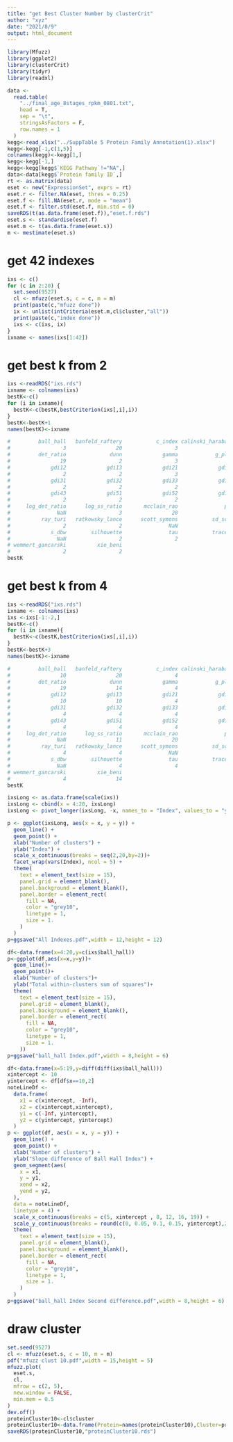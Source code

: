 ```yaml
---
title: "get Best Cluster Number by clusterCrit"
author: "xyz"
date: "2021/8/9"
output: html_document
---
```


```r
library(Mfuzz)
library(ggplot2)
library(clusterCrit)
library(tidyr)
library(readxl)
```


```r
data <-
  read.table(
    "../final_age_8stages_rpkm_0801.txt",
    head = T,
    sep = "\t",
    stringsAsFactors = F,
    row.names = 1
  )
kegg<-read_xlsx("../SuppTable 5 Protein Family Annotation(1).xlsx")
kegg<-kegg[-1,c(1,5)]
colnames(kegg)<-kegg[1,]
kegg<-kegg[-1,]
kegg<-kegg[kegg$`KEGG Pathway`!="NA",]
data<-data[kegg$`Protein family ID`,]
rt <- as.matrix(data)
eset <- new("ExpressionSet", exprs = rt)
eset.r <- filter.NA(eset, thres = 0.25)
eset.f <- fill.NA(eset.r, mode = "mean")
eset.f <- filter.std(eset.f, min.std = 0)
saveRDS(t(as.data.frame(eset.f)),"eset.f.rds")
eset.s <- standardise(eset.f)
eset.m <- t(as.data.frame(eset.s))
m <- mestimate(eset.s)
```

# get 42 indexes

```r
ixs <- c()
for (c in 2:20) {
  set.seed(9527)
  cl <- mfuzz(eset.s, c = c, m = m)
  print(paste(c,"mfuzz done"))
  ix <- unlist(intCriteria(eset.m,cl$cluster,"all"))
  print(paste(c,"index done"))
  ixs <- c(ixs, ix)
}
ixname <- names(ixs[1:42])
```

# get best k from 2

```r
ixs <-readRDS("ixs.rds")
ixname <- colnames(ixs)
bestK<-c()
for (i in ixname){
  bestK<-c(bestK,bestCriterion(ixs[,i],i))
}
bestK<-bestK+1
names(bestK)<-ixname

#         ball_hall   banfeld_raftery           c_index calinski_harabasz    davies_bouldin 
#                 3                20                 3                 3                 2 
#         det_ratio              dunn             gamma            g_plus             gdi11 
#                19                 2                 3                20                 2 
#             gdi12             gdi13             gdi21             gdi22             gdi23 
#                 2                 2                 3                 8                10 
#             gdi31             gdi32             gdi33             gdi41             gdi42 
#                 2                 2                 2                 2                 2 
#             gdi43             gdi51             gdi52             gdi53          ksq_detw 
#                 2                 2                 2                 2                 3 
#     log_det_ratio      log_ss_ratio       mcclain_rao               pbm    point_biserial 
#               NaN                 3                20                 3                18 
#          ray_turi   ratkowsky_lance      scott_symons           sd_scat            sd_dis 
#                 2                 2               NaN                20                 2 
#             s_dbw        silhouette               tau           trace_w         trace_wib 
#               NaN                 2                 2                 3                13 
# wemmert_gancarski          xie_beni 
#                 2                 2  
bestK
```

# get best k from 4

```r
ixs <-readRDS("ixs.rds")
ixname <- colnames(ixs)
ixs <-ixs[-1:-2,]
bestK<-c()
for (i in ixname){
  bestK<-c(bestK,bestCriterion(ixs[,i],i))
}
bestK<-bestK+3
names(bestK)<-ixname

#         ball_hall   banfeld_raftery           c_index calinski_harabasz    davies_bouldin 
#                10                20                 4                 4                 4 
#         det_ratio              dunn             gamma            g_plus             gdi11 
#                19                14                 4                20                14 
#             gdi12             gdi13             gdi21             gdi22             gdi23 
#                10                10                 4                 8                10 
#             gdi31             gdi32             gdi33             gdi41             gdi42 
#                 4                 4                 4                 4                 4 
#             gdi43             gdi51             gdi52             gdi53          ksq_detw 
#                 4                 4                 4                 4                 8 
#     log_det_ratio      log_ss_ratio       mcclain_rao               pbm    point_biserial 
#               NaN                11                20                 4                18 
#          ray_turi   ratkowsky_lance      scott_symons           sd_scat            sd_dis 
#                 4                 4               NaN                20                 4 
#             s_dbw        silhouette               tau           trace_w         trace_wib 
#               NaN                 4                 4                 5                13 
# wemmert_gancarski          xie_beni 
#                 4                14 
bestK                

ixsLong <- as.data.frame(scale(ixs))
ixsLong <- cbind(x = 4:20, ixsLong)
ixsLong <- pivot_longer(ixsLong, -x, names_to = "Index", values_to = "y")

p <- ggplot(ixsLong, aes(x = x, y = y)) +
  geom_line() +
  geom_point() +
  xlab("Number of clusters") +
  ylab("Index") +
  scale_x_continuous(breaks = seq(2,20,by=2))+
  facet_wrap(vars(Index), ncol = 5) +
  theme(
    text = element_text(size = 15),
    panel.grid = element_blank(),
    panel.background = element_blank(),
    panel.border = element_rect(
      fill = NA,
      color = "grey10",
      linetype = 1,
      size = 1.
    )
  )
p+ggsave("All Indexes.pdf",width = 12,height = 12)

df<-data.frame(x=4:20,y=c(ixs$ball_hall))
p<-ggplot(df,aes(x=x,y=y))+
  geom_line()+
  geom_point()+
  xlab("Number of clusters")+
  ylab("Total within-clusters sum of squares")+
  theme(
    text = element_text(size = 15),
    panel.grid = element_blank(),
    panel.background = element_blank(),
    panel.border = element_rect(
      fill = NA,
      color = "grey10",
      linetype = 1,
      size = 1.
    ))
p+ggsave("ball_hall Index.pdf",width = 8,height = 6)

df<-data.frame(x=5:19,y=diff(diff(ixs$ball_hall)))
xintercept <- 10
yintercept <- df[df$x==10,2]
noteLineDf <-
  data.frame(
    x1 = c(xintercept, -Inf),
    x2 = c(xintercept,xintercept),
    y1 = c(-Inf, yintercept),
    y2 = c(yintercept, yintercept)
  )
p <- ggplot(df, aes(x = x, y = y)) +
  geom_line() +
  geom_point() +
  xlab("Number of clusters") +
  ylab("Slope difference of Ball Hall Index") +
  geom_segment(aes(
    x = x1,
    y = y1,
    xend = x2,
    yend = y2,
  ),
  data = noteLineDf,
  linetype = 4) +
  scale_x_continuous(breaks = c(5, xintercept , 8, 12, 16, 19)) +
  scale_y_continuous(breaks = round(c(0, 0.05, 0.1, 0.15, yintercept),2)) +
  theme(
    text = element_text(size = 15),
    panel.grid = element_blank(),
    panel.background = element_blank(),
    panel.border = element_rect(
      fill = NA,
      color = "grey10",
      linetype = 1,
      size = 1.
    )
  )
p+ggsave("ball_hall Index Second difference.pdf",width = 8,height = 6)
```

# draw cluster

```r
set.seed(9527)
cl <- mfuzz(eset.s, c = 10, m = m)
pdf("mfuzz clust 10.pdf",width = 15,height = 5)
mfuzz.plot(
  eset.s,
  cl,
  mfrow = c(2, 5),
  new.window = FALSE,
  min.mem = 0.5
)
dev.off()
proteinCluster10<-cl$cluster
proteinCluster10<-data.frame(Protein=names(proteinCluster10),Cluster=proteinCluster10)
saveRDS(proteinCluster10,"proteinCluster10.rds")
```